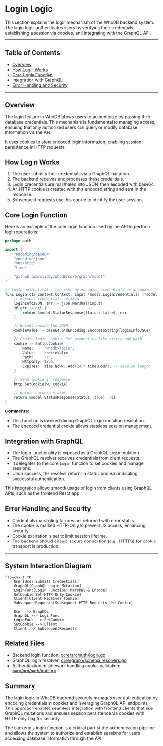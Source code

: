 # Login Logic

This section explains the login mechanism of the WhoDB backend system. The login logic authenticates users by verifying their credentials, establishing a session via cookies, and integrating with the GraphQL API.

---

## Table of Contents

- [Overview](#overview)
- [How Login Works](#how-login-works)
- [Core Login Function](#core-login-function)
- [Integration with GraphQL](#integration-with-graphql)
- [Error Handling and Security](#error-handling-and-security)

---

## Overview

The login feature in WhoDB allows users to authenticate by passing their database credentials. This mechanism is fundamental to managing access, ensuring that only authorized users can query or modify database information via the API. 

It uses cookies to store encoded login information, enabling session persistence in HTTP requests.


## How Login Works

1. The user submits their credentials via a GraphQL mutation.
2. The backend receives and processes these credentials.
3. Login credentials are marshaled into JSON, then encoded with base64.
4. An HTTP cookie is created with this encoded string and sent in the response.
5. Subsequent requests use this cookie to identify the user session.


## Core Login Function

Here is an example of the core login function used by the API to perform login operations:

```go
package auth

import (
	"encoding/base64"
	"encoding/json"
	"net/http"
	"time"

	"github.com/clidey/whodb/core/graph/model"
)

// Login authenticates the user by encoding credentials in a cookie
func Login(ctx context.Context, input *model.LoginCredentials) (*model.StatusResponse, error) {
	// Marshal credentials to JSON
	loginInfoJSON, err := json.Marshal(input)
	if err != nil {
		return &model.StatusResponse{Status: false}, err
	}

	// Base64 encode the JSON
	cookieValue := base64.StdEncoding.EncodeToString(loginInfoJSON)

	// Create login cookie. Set properties like expiry and path.
	cookie := &http.Cookie{
		Name:     "whodb-login",
		Value:    cookieValue,
		Path:     "/",
		HttpOnly: true,
		Expires:  time.Now().Add(24 * time.Hour), // session length
	}

	// Send cookie in response
	http.SetCookie(w, cookie)

	// Return success status
	return &model.StatusResponse{Status: true}, nil
}
```

**Comments:**
- This function is invoked during GraphQL login mutation resolution.
- The encoded credential cookie allows stateless session management.


## Integration with GraphQL

- The login functionality is exposed as a GraphQL `Login` mutation.
- The GraphQL resolver receives credentials from client requests.
- It delegates to the core `Login` function to set cookies and manage sessions.
- Upon success, the resolver returns a status boolean indicating successful authentication.

This integration allows smooth usage of login from clients using GraphQL APIs, such as the frontend React app.


## Error Handling and Security

- Credentials marshaling failures are returned with error status.
- The cookie is marked HTTP-Only to prevent JS access, enhancing security.
- Cookie expiration is set to limit session lifetime.
- The backend should ensure secure connection (e.g., HTTPS) for cookie transport in production.


---

## System Interaction Diagram

```mermaid
flowchart TD
    User[User Submits Credentials]
    GraphQL[GraphQL Login Mutation]
    LoginFunc[Login Function: Marshal & Encode]
    SetCookie[Set HTTP-Only Cookie]
    Client[Client Receives Cookie]
    SubsequentRequests[Subsequent HTTP Requests Use Cookie]

    User --> GraphQL
    GraphQL --> LoginFunc
    LoginFunc --> SetCookie
    SetCookie --> Client
    Client --> SubsequentRequests
```


## Related Files

- Backend login function: [core/src/auth/login.go](/core/src/auth/login.go)
- GraphQL login resolver: [core/graph/schema.resolvers.go](/core/graph/schema.resolvers.go)
- Authentication middleware handling cookie validation: [core/src/auth/auth.go](/core/src/auth/auth.go)


## Summary

The login logic in WhoDB backend securely manages user authentication by encoding credentials in cookies and leveraging GraphQL API endpoints. This approach enables seamless integration with frontend clients that use GraphQL mutations and ensures session persistence via cookies with HTTP-only flag for security.

The backend's login function is a critical part of the authentication pipeline and allows the system to authorize and establish sessions for users accessing database information through the API.